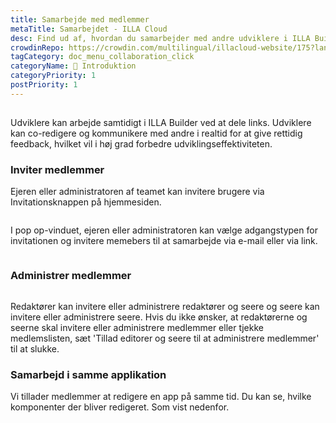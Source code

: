 ```yaml
---
title: Samarbejde med medlemmer
metaTitle: Samarbejdet - ILLA Cloud
desc: Find ud af, hvordan du samarbejder med andre udviklere i ILLA Builder ved at dele links, medredigere og kommunikere i realtid for at øge udviklingseffektiviteten.
crowdinRepo: https://crowdin.com/multilingual/illacloud-website/175?languages=da&filter=basic&value=0
tagCategory: doc_menu_collaboration_click
categoryName: 👋 Introduktion
categoryPriority: 1
postPriority: 1
---
```


## <h2 hidden>Samarbejde med medlemmer</h2>

Udviklere kan arbejde samtidigt i ILLA Builder ved at dele links. Udviklere kan co-redigere og kommunikere med andre i realtid for at give rettidig feedback, hvilket vil i høj grad forbedre udviklingseffektiviteten.

### Inviter medlemmer

Ejeren eller administratoren af teamet kan invitere brugere via Invitationsknappen på hjemmesiden. 

<img src='https://cdn.illacloud.com/official-website/img/docs/assemble/collaboration.png' alt="" />

I pop op-vinduet, ejeren eller administratoren kan vælge adgangstypen for invitationen og invitere memebers til at samarbejde via e-mail eller via link.

<img src='https://cdn.illacloud.com/official-website/img/docs/assemble/collaboration(1).png' alt="" />

### Administrer medlemmer

<img src='https://cdn.illacloud.com/official-website/img/docs/assemble/collaboration(2).png' alt="" />

Redaktører kan invitere eller administrere redaktører og seere og seere kan invitere eller administrere seere. Hvis du ikke ønsker, at redaktørerne og seerne skal invitere eller administrere medlemmer eller tjekke medlemslisten, sæt 'Tillad editorer og seere til at administrere medlemmer' til at slukke.

### Samarbejd i samme applikation

Vi tillader medlemmer at redigere en app på samme tid. Du kan se, hvilke komponenter der bliver redigeret. Som vist nedenfor. 

<img src='https://cdn.illacloud.com/official-website/img/docs/assemble/collaboration(3).png' alt="" />

